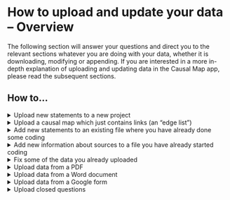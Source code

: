 #  How to upload and update your data -- Overview{#uploadandupdate}

The following section will answer your questions and direct you to the relevant sections whatever you are doing with your data, whether it is downloading, modifying or appending. If you are interested in a more in-depth explanation of uploading and updating data in the Causal Map app, please read the subsequent sections.

##  How to... 

<details><summary>Upload new statements to a new project</summary>
Create an excel xlsx file, name the work sheet 'statements', input your statements and name the column above your statements 'text'. Next <a href="https://guide.causalmap.app/import.html">upload</a> your excel file to the app. <a href="https://guide.causalmap.app/import.html#formatting-your-file-the-basics">Click here</a> for more information. 
</details>
<details><summary>Upload a causal map which just contains links (an "edge list") </summary>
Your data must be in an Excel xlsx file with a single tab called 'links', containing just two columns called `from_label` and `to_label` which contain the names of your factors. Next <a href="https://guide.causalmap.app/import.html">upload</a> your excel file to the app. <a href="https://guide.causalmap.app/importing-your-data-special-cases.html#importing-existing-causal-coding">Click here</a> for more information. 
</details>
<details><summary>Add new statements to an existing file where you have already done some coding</summary>
Just <a href="https://guide.causalmap.app/roundtripping.html#downloading-a-file">download</a> the file, add new rows in the statements tab, and <a href="https://guide.causalmap.app/import.html">upload</a> it again. 
</details>

<details><summary>Add new information about sources to a file you have already started coding</summary> If you previously only had the column `source_id` in your statements table, but you now want to add information about your sources: Create an Excel file with a single tab called `sources` with the correct source_ids (they match the unique source_ids in the statements table). Then <a href="https://guide.causalmap.app/import.html">upload</a> just this file, and all your other data including factors and links will be retained.</details>

<details><summary>Fix some of the data you already uploaded </summary> Time to do some  <a href="https://guide.causalmap.app/roundtripping.html#xroundtripping">"roundtripping"!</a> Just <a href="https://guide.causalmap.app/roundtripping.html#downloading-a-file">download</a> the file, fix the data in any of the tabs `factors`, ` links`,  `statements`,  `sources` or `questions`, and <a href="https://guide.causalmap.app/import.html">upload</a> it again. Don't *delete* any rows unless you know what you are doing. </details>

<details><summary>Upload data from a PDF</summary>
We have an <a href="https://causalmap.shinyapps.io/pdf2excel/">app</a> for that! Simply convert your PDF to excel and <a href="https://guide.causalmap.app/import.html">upload</a> this in the normal manner to the app. <a href="https://guide.causalmap.app/import.html#uploading-from-pdfs">Click here</a> for more information.
</details>

<details><summary>Upload data from a Word document</summary>
Copy your text from the word document into an excel, in a format ready for uploading. <a href="https://guide.causalmap.app/import.html#uploading-from-word">Click here</a> for more information. 
</details>

<details><summary>Upload data from a Google form</summary>
Download the Google form as an excel document. Add $ to the start of any column headers that you wnat to be treated as statements and # to any you wish to be treated as important additional information. Then click the green upload button in the top panel to upload this data. The app will read the first tab and will ignore other tabs. The app will recognise each row as one source. <a href=https://guide.causalmap.app/ximport.html#upload-summary"">Click here</a> for more information. 
</details>

<details><summary>Upload closed questions</summary>
In the Sources table, ensure all closed questions are in the sources tab. The app will then recognise these questions as closed questions and feed them into the closed questions table and recode a fixed set of words into + positive, - negative and 0 neutral. <a href="https://guide.causalmap.app/importing-your-data-special-cases.html#uploading-closed-question-blocks">Click here</a> for more information. 
</details>
